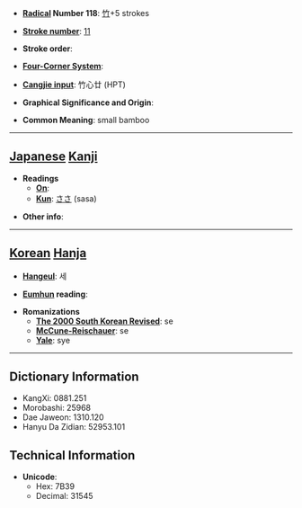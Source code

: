 * '''[[Wiktionary:Chinese radical index| Radical]] Number 118''': [[Wiktionary:Chinese radical index 竹|竹]]+5 strokes

* '''[[Wiktionary:Chinese total strokes index|Stroke number]]''': [[Wiktionary:Chinese total strokes index 11|11]]

* '''Stroke order''': 

* '''[[Wiktionary:Chinese four corner index|Four-Corner System]]''': 

* '''[[Wiktionary:Chinese Cangjie index|Cangjie input]]''': 竹心廿 (HPT)

* '''Graphical Significance and Origin''': 

* '''Common Meaning''': small bamboo

----

== [[Japanese]] [[Kanji]] ==

* '''Readings'''
** '''[[On]]''': 
** '''[[Kun]]''': [[ささ]] (sasa)

* '''Other info''':  

----

== [[Korean]] [[Hanja]] ==

* '''[[Hangeul]]''': 세

* '''[[Eumhun]] reading''': 

* '''Romanizations'''
** '''[[The 2000 South Korean Revised Romanization|The 2000 South Korean Revised]]''': se
** '''[[McCune-Reischauer]]''': se
** '''[[Yale]]''': sye

----

== Dictionary Information ==

* KangXi: 0881.251
* Morobashi: 25968
* Dae Jaweon: 1310.120
* Hanyu Da Zidian: 52953.101

== Technical Information ==

* '''Unicode''':
** Hex: 7B39
** Decimal: 31545